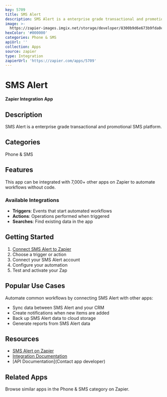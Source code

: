 ```yaml
---
key: 5709
title: SMS Alert
description: SMS Alert is a enterprise grade transactional and promotional SMS platform.
image: >-
  https://zapier-images.imgix.net/storage/developer/8300b9d6e673b9fda0c7f3c99f0a70aa.png?auto=format%2Ccompress&ixlib=python-3.0.0&q=50
hexColor: '#000000'
categories: Phone & SMS
apiUrl: ''
collection: Apps
source: zapier
type: Integration
zapierUrl: 'https://zapier.com/apps/5709'
---
```

# SMS Alert

**Zapier Integration App**

## Description

SMS Alert is a enterprise grade transactional and promotional SMS platform.

## Categories

Phone & SMS

## Features

This app can be integrated with 7,000+ other apps on Zapier to automate workflows without code.

### Available Integrations

- **Triggers**: Events that start automated workflows
- **Actions**: Operations performed when triggered
- **Searches**: Find existing data in the app

## Getting Started

1. [Connect SMS Alert to Zapier](https://zapier.com/apps/5709)
2. Choose a trigger or action
3. Connect your SMS Alert account
4. Configure your automation
5. Test and activate your Zap

## Popular Use Cases

Automate common workflows by connecting SMS Alert with other apps:

- Sync data between SMS Alert and your CRM
- Create notifications when new items are added
- Back up SMS Alert data to cloud storage
- Generate reports from SMS Alert data

## Resources

- [SMS Alert on Zapier](https://zapier.com/apps/5709)
- [Integration Documentation](https://zapier.com/apps/5709/integrations)
- [API Documentation](Contact app developer)

## Related Apps

Browse similar apps in the Phone & SMS category on Zapier.
